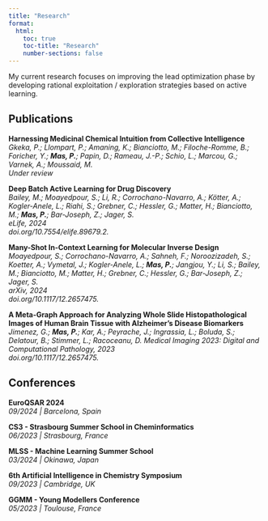 ```yaml
---
title: "Research"
format:
  html:
    toc: true
    toc-title: "Research"
    number-sections: false
---
```


My current research focuses on improving the lead optimization phase by developing rational exploitation / exploration strategies based on active learning.

## Publications

**Harnessing Medicinal Chemical Intuition from Collective Intelligence**  
*Gkeka, P.; Llompart, P.; Amaning, K.; Bianciotto, M.; Filoche-Romme, B.; Foricher, Y.; **Mas, P.**; Papin, D.; Rameau, J.-P.; Schio, L.; Marcou, G.; Varnek, A.; Moussaid, M.*  
*Under review*  

**Deep Batch Active Learning for Drug Discovery**  
*Bailey, M.; Moayedpour, S.; Li, R.; Corrochano-Navarro, A.; Kötter, A.; Kogler-Anele, L.; Riahi, S.; Grebner, C.; Hessler, G.; Matter, H.; Bianciotto, M.; **Mas, P.**; Bar-Joseph, Z.; Jager, S.*  
*eLife, 2024*  
*doi.org/10.7554/elife.89679.2.*  

**Many-Shot In-Context Learning for Molecular Inverse Design**  
*Moayedpour, S.; Corrochano-Navarro, A.; Sahneh, F.; Noroozizadeh, S.; Koetter, A.; Vymetal, J.; Kogler-Anele, L.; **Mas, P.**; Jangjou, Y.; Li, S.; Bailey, M.; Bianciotto, M.; Matter, H.; Grebner, C.; Hessler, G.; Bar-Joseph, Z.; Jager, S.*  
*arXiv, 2024*  
*doi.org/10.1117/12.2657475.*

**A Meta-Graph Approach for Analyzing Whole Slide Histopathological Images of Human Brain Tissue with Alzheimer’s Disease Biomarkers**  
*Jimenez, G.; **Mas, P.**; Kar, A.; Peyrache, J.; Ingrassia, L.; Boluda, S.; Delatour, B.; Stimmer, L.; Racoceanu, D.*
*Medical Imaging 2023: Digital and Computational Pathology, 2023*  
*doi.org/10.1117/12.2657475.*

## Conferences

**EuroQSAR 2024**  
*09/2024  |  Barcelona, Spain*  

**CS3 - Strasbourg Summer School in Cheminformatics**  
*06/2023  |  Strasbourg, France*  

**MLSS - Machine Learning Summer School**  
*03/2024  |  Okinawa, Japan*  

**6th Artificial Intelligence in Chemistry Symposium**  
*09/2023  |  Cambridge, UK*  

**GGMM - Young Modellers Conference**  
*05/2023  |  Toulouse, France*  